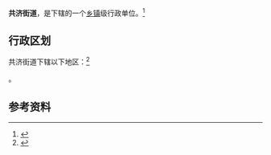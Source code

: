 {{中国乡级行政区|21/02/81/004/000}}

'''共济街道'''，是{{PRC admin/fullname|21/02/81/004/000|3}}下辖的一个[[乡镇|乡镇]]级行政单位。<ref>{{PRC admin/ref sgc|{{PRC admin/parent|21/02/81/004/000}}}}</ref>

== 行政区划 ==

共济街道下辖以下地区：<ref>{{PRC admin/ref sgc|21/02/81/004/000}}</ref>

{{PRC admin/children|21/02/81/004/000}}。

== 参考资料 ==

{{reflist}}

{{行政区划小作品}}
{{PRC admin/navcat|21/02/81/004/000}}